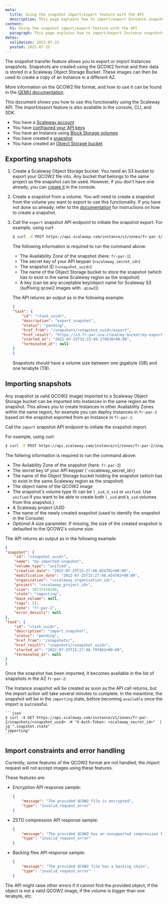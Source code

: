 ```yaml
---
meta:
  title: Using the snapshot import/export feature with the API
  description: This page explains how to import/export Instance snapshots using the Scaleway API
content:
  h1: Using the snapshot import/export feature with the API
  paragraph: This page explains how to import/export Instance snapshots using the Scaleway API
dates:
  validation: 2022-07-25
  posted: 2021-07-25
---
```


The snapshot transfer feature allows you to export or import Instances snapshots. 
Snapshots are created using the QCOW2 format and their data is stored in a Scaleway Object Storage Bucket. These images can then be used to create a copy of an Instance in a different AZ.

More information on the QCOW2 file format, and how to use it can be found in the [QEMU documentation](https://www.qemu.org/docs/master/system/images.html#cmdoption-image-formats-arg-qcow2).

<Message type="tip">

This document shows you how to use this functionality using the Scaleway API. The import/export feature is also available in the console, CLI, and SDK.

</Message>

<Message type="requirement">

  - You have a [Scaleway account](/console/my-account/how-to/create-an-account/)
  - You have [configured your API keys](/console/my-project/how-to/generate-api-key/)
  - You have an Instance using [Block Storage volumes](/storage/block/how-to/create-a-volume)
  - You have created a [snapshot](/compute/instances/how-to/create-a-snapshot)
  - You have created an [Object Storage bucket](/storage/object/how-to/create-a-bucket)

</Message>

## Exporting snapshots

1. Create a Scaleway Object Storage bucket.
    You need an S3 bucket to export your QCOW2 file into. Any bucket that belongs to the same project as the snapshot can be used. However, if you don't have one already, you can [create it](https://www.scaleway.com/en/docs/storage/object/how-to/create-a-bucket/) in the console.

2. Create a snapshot from a volume.
    You will need to create a snapshot from the volume you want to export to use this functionality. If you have not done so already, refer to the [documentation](https://www.scaleway.com/en/docs/compute/instances/how-to/create-a-snapshot#how-to-create-a-snapshot) for instructions on how to create a snapshot.

3. Call the `export` snapshot API endpoint to initiate the snapshot export. 
    For example, using curl:
    ```sh
    $ curl -X POST https://api.scaleway.com/instance/v1/zones/fr-par-1/snapshots/<snapshot_uuid>/export -H "X-Auth-Token: <scaleway_secret_id>" -H "Content-Type: application/json"  --data '{"bucket": "my-bucket", "key": "my-exported-snapshot.qcow2"}'
    ```
    The following information is required to run the command above: 
     - The Availability Zone of the snapshot (here: `fr-par-1`)
     - The secret key of your API keypair (`<scaleway_secret_id>`)
     - The snapshot ID (`<snapshot_uuid>`)
     - The name of the Object Storage bucket to store the snapshot (which has to exist in the same Scaleway region as the snapshot)
     - A key (can be any acceptable key/object name for Scaleway S3 (suffixing qcow2 images with `.qcow2`))

    The API returns an output as in the following example:
    ```json
    {
    "task": {
        "id": "<task_uuid>",
        "description": "export_snapshot",
        "status": "pending",
        "href_from": "/snapshots/<snapshot_uuid>/export",
        "href_result": "https://s3.fr-par.scw.cloud/my-bucket/my-exported-snapshot.qcow2",
        "started_at": "2022-07-25T15:23:49.278630+00:00",
        "terminated_at": null
    }
    }
    ```

    <Message type="important">

    Snapshots should have a volume size between one gigabyte (GB) and one terabyte (TB).

    </Message>

## Importing snapshots

Any snapshot (a valid QCOW2 image) imported to a Scaleway Object Storage bucket can be imported into Instances in the same region as the snapshot. This allows you to create Instances in other Availability Zones within the same region, for example you can deploy Instances in `fr-par-2` based on the snapshot exported from an Instance in `fr-par-1`.

Call the `import` snapshot API endpoint to initiate the snapshot import.

For example, using curl:

```sh
$ curl -X POST https://api.scaleway.com/instance/v1/zones/fr-par-2/snapshots/ -H "X-Auth-Token: <scaleway_secret_id>" -H "Content-Type: application/json"  --data '{"bucket": "my-bucket", "key": "my-exported-snapshot.qcow2", "volume_type": "unified", "project": "<scaleway_project_id>", "name": "my-imported-snapshot"}'
```

The follwing information is required to run the command above:
  - The Avilability Zone of the snapshot (here: `fr-par-2`)
  - The secret key of your API keypair (`<scaleway_secret_id>)
  - The name of the Object Storage bucket holding the snapshot (which has to exist in the same Scaleway region as the snapshot)
  - The object name of the QCOW2 image
  - The snapshot's volume type (It can be `l_ssd`, `b_ssd` or `unified`. Use `unified` if you want to be able to create both `l_ssd` and `b_ssd` volumes from this snapshot.)
  - A Scaleway project UUID
  - The name of the newly created snapshot (used to identify the snapshot in the Console)
  - *Optional* A size parameter. If missing, the size of the created snapshot is defaulted to the QCOW2's volume size.

The API returns an output as in the following example:

```json
{
"snapshot": {
    "id": "<snapshot_uuid>",
    "name": "my-imported-snapshot",
    "volume_type": "unified",
    "creation_date": "2022-07-25T15:27:48.654782+00:00",
    "modification_date": "2022-07-25T15:27:48.654782+00:00",
    "organization": "<scaleway_organization_id>",
    "project": "<scaleway_project_id>",
    "size": 10737418240,
    "state": "importing",
    "base_volume": null,
    "tags": [],
    "zone": "fr-par-2",
    "error_details": null
},
"task": {
    "id": "<task_uuid>",
    "description": "import_snapshot",
    "status": "pending",
    "href_from": "/snapshots/",
    "href_result": "snapshots/<snapshot_uuid>",
    "started_at": "2022-07-25T15:27:48.797883+00:00",
    "terminated_at": null
}
}
```

Once the snapshot has been imported, it becomes available in the list of snapshots in the AZ `fr-par-2`: 

<Lightbox src="scaleway-snapshot-imported.webp" alt="" />

<Message type="tip">

The Instance snapshot will be created as soon as the API call returns, but the import action will take several minutes to complete. In the meantime, the snapshot will be in the `importing` state, before becoming `available` once the import is successful.

    ```json
    $ curl -X GET https://api.scaleway.com/instance/v1/zones/fr-par-2/snapshots/<snapshot_uuid> -H "X-Auth-Token: <scaleway_secret_id>"  | jq ".snapshot.state"
    "importing"
    ```

</Message>


## Import constraints and error handling

Currently, some features of the QCOW2 format are not handled; the import request will not accept images using these features.

These features are:

- Encryption 
    API response sample:
    ```json
    {
        "message": "The provided QCOW2 file is encrypted",
        "type": "invalid_request_error"
    }
    ```
- ZSTD compression
    API response sample:
    ```json
    {
        "message": "The provided QCOW2 has an unsupported compression type",
        "type": "invalid_request_error"
    }
    ```
 - Backing files
    API response sample:
    ```json
    {
        "message": "The provided QCOW2 file has a backing chain",
        "type": "invalid_request_error"
    }
    ```

<Message type="note">

The API might raise other errors if it cannot find the provided object, if the object is not a valid QCOW2 image, if the volume is bigger than one terabyte, etc. 

</Message>

